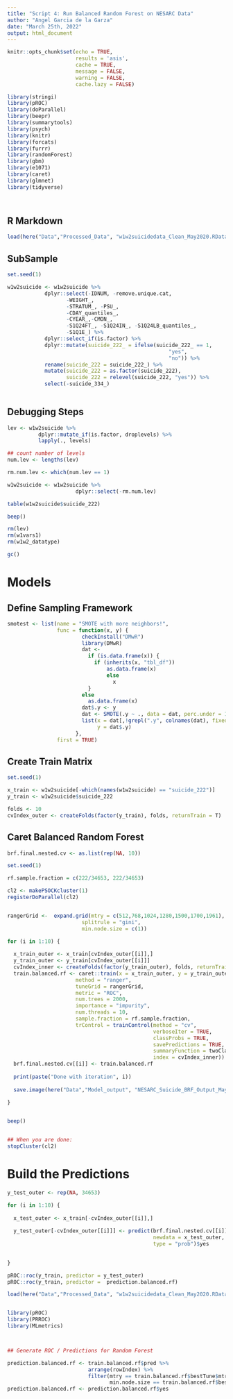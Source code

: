 ```yaml
---
title: "Script 4: Run Balanced Random Forest on NESARC Data"
author: "Angel Garcia de la Garza"
date: "March 25th, 2022"
output: html_document
---
```



```r

knitr::opts_chunk$set(echo = TRUE, 
                      results = 'asis',
                      cache = TRUE,
                      message = FALSE,
                      warning = FALSE,
                      cache.lazy = FALSE)

library(stringi)
library(pROC)
library(doParallel)
library(beepr)
library(summarytools)
library(psych)
library(knitr)
library(forcats)
library(furrr)
library(randomForest)
library(gbm)
library(e1071)
library(caret)
library(glmnet)
library(tidyverse)




```

## R Markdown


```r

load(here("Data","Processed_Data", "w1w2suicidedata_Clean_May2020.RData"))

```


## SubSample

```r

set.seed(1)

w1w2suicide <- w1w2suicide %>%
            dplyr::select(-IDNUM, -remove.unique.cat,
                   -WEIGHT_,
                   -STRATUM_, -PSU_,
                   -CDAY_quantiles_,
                   -CYEAR_,-CMON_,
                   -S1Q24FT_, -S1Q24IN_, -S1Q24LB_quantiles_,
                   -S1Q1E_) %>%
            dplyr::select_if(is.factor) %>%
            dplyr::mutate(suicide_222_ = ifelse(suicide_222_ == 1,
                                                    "yes",
                                                    "no")) %>%
            rename(suicide_222 = suicide_222_) %>%
            mutate(suicide_222 = as.factor(suicide_222),
                   suicide_222 = relevel(suicide_222, "yes")) %>%
            select(-suicide_334_)
            
```



## Debugging Steps

```r

lev <- w1w2suicide %>%
          dplyr::mutate_if(is.factor, droplevels) %>%
          lapply(., levels)

## count number of levels
num.lev <- lengths(lev)

rm.num.lev <- which(num.lev == 1)

w1w2suicide <- w1w2suicide %>%
                      dplyr::select(-rm.num.lev)

table(w1w2suicide$suicide_222)

beep()

```


```r

rm(lev)
rm(w1vars1)
rm(w1w2_datatype)

gc()

```


# Models 


## Define Sampling Framework

```r

smotest <- list(name = "SMOTE with more neighbors!",
                func = function(x, y) {
                        checkInstall("DMwR")
                        library(DMwR)
                        dat <-
                          if (is.data.frame(x)) {
                            if (inherits(x, "tbl_df"))
                                as.data.frame(x)
                                else
                                  x
                          }
                        else
                          as.data.frame(x)
                        dat$.y <- y
                        dat <- SMOTE(.y ~ ., data = dat, perc.under = 150)
                        list(x = dat[,!grepl(".y", colnames(dat), fixed = TRUE), drop = FALSE],
                             y = dat$.y)
                      },
                first = TRUE)

```

## Create Train Matrix

```r

set.seed(1)

x_train <- w1w2suicide[-which(names(w1w2suicide) == "suicide_222")]
y_train <- w1w2suicide$suicide_222

folds <- 10
cvIndex_outer <- createFolds(factor(y_train), folds, returnTrain = T)


```


## Caret Balanced Random Forest

```r


brf.final.nested.cv <- as.list(rep(NA, 10))

set.seed(1)

rf.sample.fraction = c(222/34653, 222/34653)

cl2 <- makePSOCKcluster(1)
registerDoParallel(cl2)


rangerGrid <-  expand.grid(mtry = c(512,768,1024,1280,1500,1700,1961),
                        splitrule = "gini",
                        min.node.size = c(1))

for (i in 1:10) {
  
  x_train_outer <- x_train[cvIndex_outer[[i]],]
  y_train_outer <- y_train[cvIndex_outer[[i]]]
  cvIndex_inner <- createFolds(factor(y_train_outer), folds, returnTrain = T)
  train.balanced.rf <- caret::train(x = x_train_outer, y = y_train_outer,
                      method = "ranger",
                      tuneGrid = rangerGrid,
                      metric = "ROC",
                      num.trees = 2000,
                      importance = "impurity",
                      num.threads = 10,
                      sample.fraction = rf.sample.fraction,
                      trControl = trainControl(method = "cv",
                                               verboseIter = TRUE,
                                               classProbs = TRUE,
                                               savePredictions = TRUE,
                                               summaryFunction = twoClassSummary,
                                               index = cvIndex_inner))
  brf.final.nested.cv[[i]] <- train.balanced.rf
  
  print(paste("Done with iteration", i))
  
  save.image(here("Data","Model_output", "NESARC_Suicide_BRF_Output_May2020.rda"))
  
}


beep()


## When you are done:
stopCluster(cl2)

```

# Build the Predictions

```r

y_test_outer <- rep(NA, 34653)

for (i in 1:10) {
  
  x_test_outer <- x_train[-cvIndex_outer[[i]],]
  
  y_test_outer[-cvIndex_outer[[i]]] <- predict(brf.final.nested.cv[[i]], 
                                               newdata = x_test_outer,
                                               type = "prob")$yes

  
}

pROC::roc(y_train, predictor = y_test_outer)
pROC::roc(y_train, predictor =  prediction.balanced.rf)

```



```r

load(here("Data","Processed_Data", "w1w2suicidedata_Clean_May2020.RData"))


library(pROC)
library(PRROC)
library(MLmetrics)



## Generate ROC / Predictions for Random Forest

prediction.balanced.rf <- train.balanced.rf$pred %>% 
                          arrange(rowIndex) %>%
                          filter(mtry == train.balanced.rf$bestTune$mtry,
                                 min.node.size == train.balanced.rf$bestTune$min.node.size)
prediction.balanced.rf <- prediction.balanced.rf$yes

```

